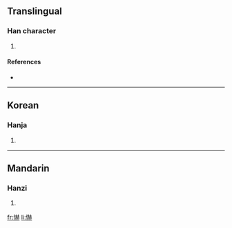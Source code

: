 ==Translingual==

===Han character===
{{Han char|rn=61|rad=心|as=14|sn=17|four=|canj=心土金金 (PGCC)}}

# {{defn|Han|sort=心14}}

====References====
* {{Han ref|kx=0406.230|dkj=11362|dj=0747.200|hdz=42364.070|uh=61D7|ud=25047}}

----

==Korean==

===Hanja===
{{ko-hanja|hangeul=하|eumhun=|rv=ha|mr=ha|y=ha}}

# {{defn|Korean}}

----

==Mandarin==

===Hanzi===
{{cmn-hanzi|pin=[[xià]] ([[xia4]])|wg=hsia<sup>4</sup>}}

# {{defn|Mandarin}}

[[fr:懗]]
[[li:懗]]